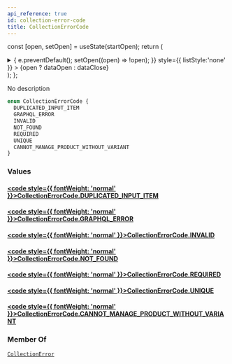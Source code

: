 ```yaml
---
api_reference: true
id: collection-error-code
title: CollectionErrorCode
---
```






const [open, setOpen] = useState(startOpen);
return (
<details {...(open ? { open: true } : {})} className="details" style={{ border:'none', boxShadow:'none', background:'var(--ifm-background-color)' }}>
<summary
onClick={(e) => {
e.preventDefault();
setOpen((open) => !open);
}}
style={{ listStyle:'none' }} >
{open ? dataOpen : dataClose}
</summary>
{open && children}
</details>
);
};

No description

```graphql
enum CollectionErrorCode {
  DUPLICATED_INPUT_ITEM
  GRAPHQL_ERROR
  INVALID
  NOT_FOUND
  REQUIRED
  UNIQUE
  CANNOT_MANAGE_PRODUCT_WITHOUT_VARIANT
}
```

### Values

#### [<code style={{ fontWeight: 'normal' }}>CollectionErrorCode.<b>DUPLICATED_INPUT_ITEM</b></code>](#)

#### [<code style={{ fontWeight: 'normal' }}>CollectionErrorCode.<b>GRAPHQL_ERROR</b></code>](#)

#### [<code style={{ fontWeight: 'normal' }}>CollectionErrorCode.<b>INVALID</b></code>](#)

#### [<code style={{ fontWeight: 'normal' }}>CollectionErrorCode.<b>NOT_FOUND</b></code>](#)

#### [<code style={{ fontWeight: 'normal' }}>CollectionErrorCode.<b>REQUIRED</b></code>](#)

#### [<code style={{ fontWeight: 'normal' }}>CollectionErrorCode.<b>UNIQUE</b></code>](#)

#### [<code style={{ fontWeight: 'normal' }}>CollectionErrorCode.<b>CANNOT_MANAGE_PRODUCT_WITHOUT_VARIANT</b></code>](#)

### Member Of

[`CollectionError`](../../../api-reference/products/objects/collection-error.mdx) <Badge class="badge badge--secondary" text="object"/>
